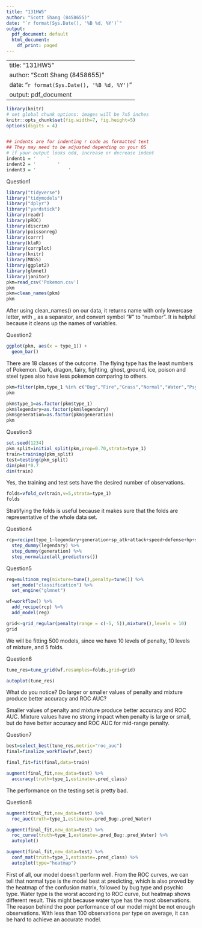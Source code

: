 ```yaml
---
title: "131HW5"
author: "Scott Shang (8458655)"
date: "`r format(Sys.Date(), '%B %d, %Y')`"
output:
  pdf_document: default
  html_document:
    df_print: paged
---
```


---
title: "131HW5"
author: "Scott Shang (8458655)"
date: "`r format(Sys.Date(), '%B %d, %Y')`"
output: pdf_document
---

```r
library(knitr)
# set global chunk options: images will be 7x5 inches
knitr::opts_chunk$set(fig.width=7, fig.height=5)
options(digits = 4)


## indents are for indenting r code as formatted text
## They may need to be adjusted depending on your OS
# if your output looks odd, increase or decrease indent
indent1 = '    '
indent2 = '        '
indent3 = '            '
```

Question1
```r
library("tidyverse")
library("tidymodels")
library("dplyr")
library("yardstick")
library(readr)
library(pROC)
library(discrim)
library(poissonreg)
library(corrr)
library(klaR)
library(corrplot)
library(knitr)
library(MASS)
library(ggplot2)
library(glmnet)
library(janitor)
pkm=read_csv('Pokemon.csv')
pkm
pkm=clean_names(pkm)
pkm
```
After using clean_names() on our data, it returns name with only lowercase letter, with _ as a separator, and convert symbol "#" to "number". It is helpful because it cleans up the names of variables.


Question2
```r
ggplot(pkm, aes(x = type_1)) +
  geom_bar()
```
There are 18 classes of the outcome. The flying type has the least numbers of Pokemon. Dark, dragon, fairy, fighting, ghost, ground, ice, poison and steel types also have less pokemon comparing to others.
```r
pkm=filter(pkm,type_1 %in% c("Bug","Fire","Grass","Normal","Water","Psychic"))
pkm
```
```r
pkm$type_1=as.factor(pkm$type_1)
pkm$legendary=as.factor(pkm$legendary)
pkm$generation=as.factor(pkm$generation)
pkm
```


Question3

```r
set.seed(1234)
pkm_split=initial_split(pkm,prop=0.70,strata=type_1)
train=training(pkm_split)
test=testing(pkm_split)
dim(pkm)*0.7
dim(train)
```
Yes, the training and test sets have the desired number of observations.

```r
folds=vfold_cv(train,v=5,strata=type_1)
folds
```
Stratifying the folds is useful because it makes sure that the folds are representative of the whole data set.


Question4
```r
rcp=recipe(type_1~legendary+generation+sp_atk+attack+speed+defense+hp+sp_def,data=train) %>%
  step_dummy(legendary) %>%
  step_dummy(generation) %>%
  step_normalize(all_predictors())
```


Question5
```r
reg=multinom_reg(mixture=tune(),penalty=tune()) %>%
  set_mode("classification") %>%
  set_engine("glmnet")

wf=workflow() %>%
  add_recipe(rcp) %>%
  add_model(reg)

grid<-grid_regular(penalty(range = c(-5, 5)),mixture(),levels = 10)
grid
```
We will be fitting 500 models, since we have 10 levels of penalty, 10 levels of mixture, and 5 folds.

Question6
```r
tune_res=tune_grid(wf,resamples=folds,grid=grid)
```


```r
autoplot(tune_res)
```
What do you notice? Do larger or smaller values of penalty and mixture produce better accuracy and ROC AUC?

Smaller values of penalty and mixture produce better accuracy and ROC AUC. Mixture values have no strong impact when penalty is large or small, but do have better accuracy and ROC AUC for mid-range penalty.


Question7
```r
best=select_best(tune_res,metric="roc_auc")
final=finalize_workflow(wf,best)

final_fit=fit(final,data=train)

augment(final_fit,new_data=test) %>%
  accuracy(truth=type_1,estimate=.pred_class)
```
The performance on the testing set is pretty bad.


Question8
```r
augment(final_fit,new_data=test) %>%
  roc_auc(truth=type_1,estimate=.pred_Bug:.pred_Water)
```

```r
augment(final_fit,new_data=test) %>%
  roc_curve(truth=type_1,estimate=.pred_Bug:.pred_Water) %>%
  autoplot()

```

```r
augment(final_fit,new_data=test) %>%
  conf_mat(truth=type_1,estimate=.pred_class) %>%
  autoplot(type="heatmap")
```
First of all, our model doesn't perform well.
From the ROC curves, we can tell that normal type is the model best at predicting, which is also proved by the heatmap of the confusion matrix, followed by bug type and psychic type. Water type is the worst according to ROC curve, but heatmap shows different result. This might because water type has the most observations.
The reason behind the poor performance of our model might be not enough observations. With less than 100 observations per type on average, it can be hard to achieve an accurate model.
